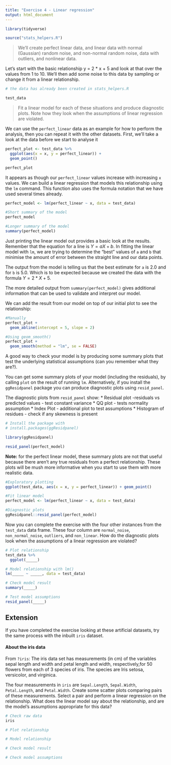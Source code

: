 ```yaml
---
title: "Exercise 4 - Linear regression"
output: html_document
---
```


```r
library(tidyverse)

source("stats_helpers.R")
```

> We'll create perfect linear data, and linear data with normal (Gaussian)
random noise, and non-normal random noise, data with outliers,
and nonlinear data.

Let's start with the basic relationship y = 2 * x + 5 and look at that over the values from 1 to 10.
We'll then add some noise to this data by sampling or change it from a linear relationship.

```r
# the data has already been created in stats_helpers.R

test_data
```

>  Fit a linear model for each of these situations and produce diagnostic plots. Note how 
they look when the assumptions of linear regression are violated.

We can use the `perfect_linear` data as an example for how to perform the analysis, then you can 
repeat it with the other datasets.
First, we'll take a look at the data before we start to analyse it

```r
perfect_plot <- test_data %>% 
  ggplot(aes(x = x, y = perfect_linear)) +
  geom_point()

perfect_plot
```
It appears as though our `perfect_linear` values increase with increasing `x` values. We can build a
linear regression that models this relationship using the `lm` command. This function also uses the 
formula notation that we have used several times already.

```r
perfect_model <- lm(perfect_linear ~ x, data = test_data)

#Short summary of the model
perfect_model

#Longer summary of the model
summary(perfect_model)
```

Just printing the linear model out provides a basic look at the results. Remember that the equation
for a line is $Y = aX + b$. In fitting the linear model with `lm`, we are trying to determine the 
"best" values of `a` and `b` that minimise the amount of error between the straight line and our data
points.

The output from the model is telling us that the best estimate for `a` is 2.0 and for `b` is 5.0. 
Which is to be expected because we created the data with the formula $Y = 2*X + 5$.

The more detailed output from `summary(perfect_model)` gives additional information that can be used 
to validate and interpret our model. 

We can add the result from our model on top of our initial plot to see the relationship:

```r
#Manually
perfect_plot + 
  geom_abline(intercept = 5, slope = 2)

#Using geom_smooth()
perfect_plot +
  geom_smooth(method = "lm", se = FALSE)
```

A good way to check your model is by producing some summary plots that test the underlying 
statistical assumptions (can you remember what they are?). 

You can get some summary plots of your model (including the residuals), by calling `plot` on the 
result of running `lm`. Alternatively, if you install the `ggResidpanel` package you can produce
diagnostic plots using `resid_panel`.

The diagnostic plots from `resid_panel` show:
*  Residual plot -residuals vs predicted values - test constant variance
*  QQ plot - tests normality assumption
*  Index Plot - additional plot to test assumptions
*  Histogram of residues - check if any skewness is present

```r
# Install the package with 
# install.packages(ggResidpanel)

library(ggResidpanel)

resid_panel(perfect_model)
```
**Note:** for the perfect linear model, these summary plots are not that useful because there aren't
any true residuals from a perfect relationship. These plots will be mush more informative when you 
start to use them with more realistic data.

```r
#Exploratory plotting
ggplot(test_data, aes(x = x, y = perfect_linear)) + geom_point()

#Fit linear model
perfect_model <- lm(perfect_linear ~ x, data = test_data)

#Diagnostic plots
ggResidpanel::resid_panel(perfect_model)
```

Now you can complete the exercise with the four other instances from the `test_data` data frame. 
These four column are `normal_noise`, `non_normal_noise`, `outliers`, and `non_linear`. How do the 
diagnostic plots look when the assumptions of a linear regression are violated?

```r
# Plot relationship
test_data %>% 
  ggplot(_____)

# Model relationship with lm()
lm(_____ ~ _____, data = test_data)

# Check model result
summary(_____)

# Test model assumptions
resid_panel(_____)
```

## Extension

If you have completed the exercise looking at these artificial datasets, try the same process with
the inbuilt `iris` dataset.

#### About the iris data
From `?iris`: The iris data set has measurements (in cm)  of the variables sepal length
and width and petal length and width, respectively,for 50 flowers from
each of 3 species of iris. The species are Iris setosa, versicolor, and virginica.

The four measurements in `iris` are `Sepal.Length`, `Sepal.Width`, `Petal.Length`, and `Petal.Width`.
Create some scatter plots comparing pairs of these measurements. Select a pair and perform a linear
regression on the relationship. What does the linear model say about the relationship, and are the
model's assumptions appropriate for this data?

```r
# Check raw data
iris

# Plot relationship

# Model relationship

# Check model result

# Check model assumptions
```

